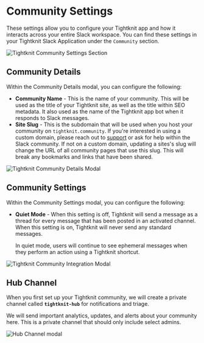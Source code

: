 
# Community Settings

These settings allow you to configure your Tightknit app and how it interacts across your entire Slack workspace.
You can find these settings in your Tightknit Slack Application under the `Community` section.

![Tightknit Community Settings Section](/slack-administration/CommunitySettings.png)

## Community Details

Within the Community Details modal, you can configure the following:

- **Community Name** - This is the name of your community.
  This will be used as the title of your Tightknit site, as well as the title within SEO metadata. It also used as the name of the Tightknit app bot when it responds to Slack messages.
- **Site Slug** - This is the subdomain that will be used when you host your community on `tightknit.community`.
  <Callout type="info" emoji="ℹ️">
    If you're interested in using a custom domain, please reach out to
    [support](mailto:support@tightknit.ai) or ask for help within the Slack
    community.
  </Callout>
  <Callout type="warning" emoji="⚠️">
    If not on a custom domain, updating a sites's slug will change the URL of
    all community pages that use this slug. This will break any bookmarks and
    links that have been shared.
  </Callout>

![Tightknit Community Details Modal](/slack-administration/CommunityUpdateModal.png)

## Community Settings

Within the Community Settings modal, you can configure the following:

- **Quiet Mode** - When this setting is off, Tightknit will send a message as a thread for every message that has been posted in an activated channel.
  When this setting is on, Tightknit will never send any standard messages.

  <Callout type="info" emoji="ℹ️">
    In quiet mode, users will continue to see ephemeral messages when they
    perform an action using a Tightknit shortcut.
  </Callout>

![Tightknit Community Integration Modal](/slack-administration/CommunitySettingsModal.png)

## Hub Channel

When you first set up your Tightknit community, we will create a private channel called **`tightknit-hub`** for notifications and triage.

We will send important analytics, updates, and alerts about your community here. This is a private channel that should only include select admins.

![Hub Channel modal](/slack-administration/hub-channel.png)
